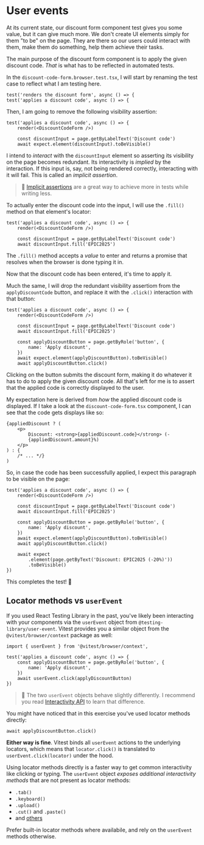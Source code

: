 # User events

At its current state, our discount form component test gives you some value, but it can give much more. We don't create UI elements simply for them "to be" on the page. They are there so our users could interact with them, make them do something, help them achieve their tasks.

The main purpose of the discount form component is to apply the given discount code. _That_ is what has to be reflected in automated tests.

In the `discount-code-form.browser.test.tsx`, I will start by renaming the test case to reflect what I am testing here.

```tsx filename=discount-code-form.browser.test.tsx remove=1 add=2 nocopy
test('renders the discount form', async () => {
test('applies a discount code', async () => {
```

Then, I am going to remove the following visibility assertion:

```tsx filename=discount-code-form.browser.test.tsx remove=5 nocopy
test('applies a discount code', async () => {
	render(<DiscountCodeForm />)

	const discountInput = page.getByLabelText('Discount code')
	await expect.element(discountInput).toBeVisible()
```

I intend to _interact_ with the `discountInput` element so asserting its visibility on the page becomes redundant. Its interactivity is _implied_ by the interaction. If this input is, say, not being rendered correctly, interacting with it will fail. This is called an _implicit assertion_.

> 🦉 [Implicit assertions](https://www.epicweb.dev/implicit-assertions) are a great way to achieve more in tests while writing less.

To actually enter the discount code into the input, I will use the `.fill()` method on that element's locator:

```tsx filename=discount-code-form.browser.test.tsx add=5 nocopy
test('applies a discount code', async () => {
	render(<DiscountCodeForm />)

	const discountInput = page.getByLabelText('Discount code')
	await discountInput.fill('EPIC2025')
```

The `.fill()` method accepts a _value_ to enter and returns a promise that resolves when the browser is done typing it in.

Now that the discount code has been entered, it's time to apply it.

Much the same, I will drop the redundant visibility assertiom from the `applyDiscountCode` button, and replace it with the `.click()` interaction with that button:

```tsx filename=discount-code-form.browser.test.tsx remove=10 add=11 nocopy
test('applies a discount code', async () => {
	render(<DiscountCodeForm />)

	const discountInput = page.getByLabelText('Discount code')
	await discountInput.fill('EPIC2025')

	const applyDiscountButton = page.getByRole('button', {
		name: 'Apply discount',
	})
	await expect.element(applyDiscountButton).toBeVisible()
	await applyDiscountButton.click()
```

Clicking on the button submits the discount form, making it do whatever it has to do to apply the given discount code. All that's left for me is to assert that the applied code is correctly displayed to the user.

My expectation here is derived from _how_ the applied discount code is displayed. If I take a look at the <InlineFile file="./src/discount-code-form.tsx">`discount-code-form.tsx`</InlineFile> component, I can see that the code gets displays like so:

```tsx file=discount-code-form.tsx highlight=2-5 nonumber
{appliedDiscount ? (
	<p>
		Discount: <strong>{appliedDiscount.code}</strong> (-
		{appliedDiscount.amount}%)
	</p>
) : {
	/* ... */}
)
```

So, in case the code has been successfully applied, I expect this paragraph to be visible on the page:

```tsx filename=discount-code-form.browser.test.tsx add=13-15 nocopy
test('applies a discount code', async () => {
	render(<DiscountCodeForm />)

	const discountInput = page.getByLabelText('Discount code')
	await discountInput.fill('EPIC2025')

	const applyDiscountButton = page.getByRole('button', {
		name: 'Apply discount',
	})
	await expect.element(applyDiscountButton).toBeVisible()
	await applyDiscountButton.click()

	await expect
		.element(page.getByText('Discount: EPIC2025 (-20%)'))
		.toBeVisible()
})
```

This completes the test! 🎉

## Locator methods vs `userEvent`

If you used React Testing Library in the past, you've likely been interacting with your components via the `userEvent` object from `@testing-library/user-event`. Vitest provides you a similar object from the `@vitest/browser/context` package as well:

```tsx nonumber highlight=1,7
import { userEvent } from '@vitest/browser/context',

test('applies a discount code', async () => {
	const applyDiscountButton = page.getByRole('button', {
		name: 'Apply discount',
	})
	await userEvent.click(applyDiscountButton)
})
```

> :scroll: The two `userEvent` objects behave slightly differently. I recommend you read [Interactivity API](https://main.vitest.dev/guide/browser/interactivity-api.html) to learn that difference.

You might have noticed that in this exercise you've used locator methods directly:

```tsx nonumber
await applyDiscountButton.click()
```

**Either way is fine**. Vitest binds all `userEvent` actions to the underlying locators, which means that `locator.click()` is translated to `userEvent.click(locator)` under the hood.

Using locator methods directly is a faster way to get common interactivity like clicking or typing. The `userEvent` object _exposes additional interactivity methods_ that are not present as locator methods:

- `.tab()`
- `.keyboard()`
- `.upload()`
- `.cut()` and `.paste()`
- and [others](https://main.vitest.dev/guide/browser/interactivity-api.html)

<callout-success>Prefer built-in locator methods where availabile, and rely on the `userEvent` methods otherwise.</callout-success>
